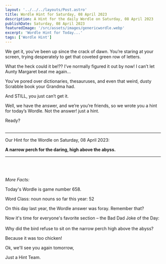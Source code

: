 ```yaml
---
layout: '../../../layouts/Post.astro'
title: Wordle Hint for Saturday, 08 April 2023
description: A Hint for the daily Wordle on Saturday, 08 April 2023
publishDate: Saturday, 08 April 2023
featuredImage: '/src/assets/images/genericwordle.webp'
excerpt: 'Wordle Hint for Today...'
tags: ['Wordle Hint']
---
```


We get it, you’ve been up since the crack of dawn. You’re staring at your screen, trying desperately to get that coveted green row of letters. 

What the heck could it be!??
I’ve normally figured it out by now!
I can’t let Aunty Margaret beat me again… 

You’ve pored over dictionaries, thesauruses, and even that weird, dusty Scrabble book your Grandma had.

And STILL, you just can’t get it. 

Well, we have the answer, and we’re you’re friends, so we wrote you a hint for today’s Wordle.
Not the answer! just a hint. 

Ready?<br /><br />

----

Our Hint for the Wordle on Saturday, 08 April 2023:

**A narrow perch for the daring, high above the abyss.** 


----

<br /><br /><br />*More Facts:*

Today's Wordle is game number 658.

Word Class: noun nouns so far this year: 52 

On this day last year, the Wordle answer was foray. Remember that? 

Now it's time for everyone's favorite section – the Bad Dad Joke of the Day:<br /><br />Why did the bird refuse to sit on the narrow perch high above the abyss?

Because it was too chicken! 

Ok, we'll see you again tomorrow, 

Just a Hint Team.